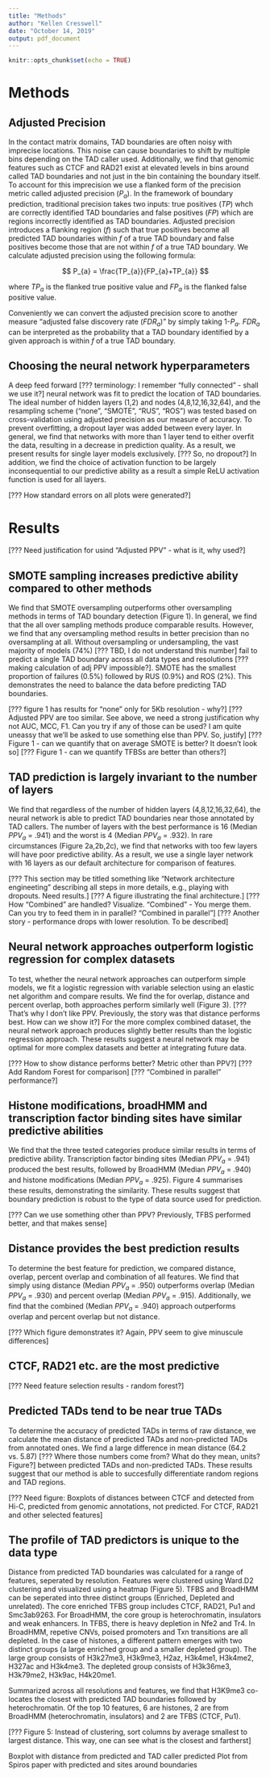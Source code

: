 ```yaml
---
title: "Methods"
author: "Kellen Cresswell"
date: "October 14, 2019"
output: pdf_document
---
```


```r
knitr::opts_chunk$set(echo = TRUE)
```

# Methods

## Adjusted Precision

In the contact matrix domains, TAD boundaries are often noisy with imprecise locations. This noise can cause boundaries to shift by multiple bins depending on the TAD caller used. Additionally, we find that genomic features such as CTCF and RAD21 exist at elevated levels in bins around called TAD boundaries and not just in the bin containing the boundary itself. To account for this imprecision we use a flanked form of the precision metric called adjusted precision ($P_a$). In the framework of boundary prediction, traditional precision takes two inputs: true positives ($TP$) whch are correctly identified TAD boundaries and false positives ($FP$) which are regions incorrectly identified as TAD boundaries. Adjusted precision introduces a flanking region ($f$) such that true positives become all predicted TAD boundaries within $f$ of a true TAD boundary and false positives become those that are not within $f$ of a true TAD boundary. We calculate adjusted precision using the following formula:

$$
P_{a} = \frac{TP_{a}}{FP_{a}+TP_{a}}
$$

where $TP_{a}$ is the flanked true positive value and $FP_{a}$ is the flanked false positive value.

Conveniently we can convert the adjusted precision score to another measure "adjusted false discovery rate ($FDR_a$)" by simply taking 1-$P_{a}$. $FDR_a$ can be interpreted as the probability that a TAD boundary identified by a given approach is within $f$ of a true TAD boundary. 

## Choosing the neural network hyperparameters

A deep feed forward [??? terminology: I remember "fully connected" - shall we use it?] neural network was fit to predict the location of TAD boundaries. The ideal number of hidden layers (1,2) and nodes (4,8,12,16,32,64), and the resampling scheme ("none", "SMOTE", "RUS", "ROS") was tested based on cross-validation using adjusted precision as our measure of accuracy. To prevent overfitting, a dropout layer was added between every layer. In general, we find that networks with more than 1 layer tend to either overfit the data, resulting in a decrease in prediction quality. As a result, we present results for single layer models exclusively. [??? So, no dropout?] In addition, we find the choice of activation function to be largely inconsequential to our predictive ability as a result a simple ReLU activation function is used for all layers. 

[??? How standard errors on all plots were generated?]

# Results

[??? Need justification for usind "Adjusted PPV" - what is it, why used?]

## SMOTE sampling increases predictive ability compared to other methods

We find that SMOTE oversampling outperforms other oversampling methods in terms of TAD boundary detection (Figure 1). In general, we find that the all over sampling methods produce comparable results. However, we find that any oversampling method results in better precision than no oversampling at all. Without oversampling or undersampling, the vast majority of models (74%) [??? TBD, I do not understand this number] fail to predict a single TAD boundary across all data types and resolutions [??? making calculation of adj PPV impossible?]. SMOTE has the smallest proportion of failures (0.5%) followed by RUS (0.9%) and ROS (2%). This demonstrates the need to balance the data before predicting TAD boundaries.

[??? figure 1 has results for "none" only for 5Kb resolution - why?]
[??? Adjusted PPV are too similar. See above, we need a strong justification why not AUC, MCC, F1. Can you try if any of those can be used? I am quite uneassy that we'll be asked to use something else than PPV. So, justify]
[??? Figure 1 - can we quantify that on average SMOTE is better? It doesn't look so]
[??? Figure 1 - can we quantify TFBSs are better than others?]

## TAD prediction is largely invariant to the number of layers

We find that regardless of the number of hidden layers (4,8,12,16,32,64), the neural network is able to predict TAD boundaries near those annotated by TAD callers. The number of layers with the best performance is 16 (Median $PPV_a$ = .941) and the worst is 4 (Median $PPV_a$ = .932). In rare circumstances (Figure 2a,2b,2c), we find that networks with too few layers will have poor predictive ability. As a result, we use a single layer network with 16 layers as our default architecture for comparison of features.

[??? This section may be titled something like "Network architecture engineeting" describing all steps in more details, e.g., playing with dropouts. Need results.]
[??? A figure illustrating the final architecture.]
[??? How "Combined" are handled? Visualize. "Combined" - You merge them. Can you try to feed them in in parallel? "Combined in parallel"]
[??? Another story - performance drops with lower resolution. To be described]

## Neural network approaches outperform logistic regression for complex datasets

To test, whether the neural network approaches can outperform simple models, we fit a logistic regression with variable selection using an elastic net algorithm and compare results. We find the for overlap, distance and percent overlap, both approaches perform similarly well (Figure 3). [??? That's why I don't like PPV. Previously, the story was that distance performs best. How can we show it?] For the more complex combined dataset, the neural network approach produces slightly better results than the logistic regression approach. These results suggest a neural network may be optimal for more complex datasets and better at integrating future data.

[??? How to show distance performs better? Metric other than PPV?]
[??? Add Random Forest for comparison]
[??? "Combined in parallel" performance?]

## Histone modifications, broadHMM and transcription factor binding sites have similar predictive abilities

We find that the three tested categories produce similar results in terms of predictive ability. Transcription factor binding sites (Median $PPV_a$ = .941) produced the best results, followed by BroadHMM (Median $PPV_a$ = .940) and histone modifications (Median $PPV_a$ = .925). Figure 4 summarises these results, demonstrating the similarity. These results suggest that boundary prediction is robust to the type of data source used for prediction.

[??? Can we use something other than PPV? Previously, TFBS performed better, and that makes sense]

## Distance provides the best prediction results

To determine the best feature for prediction, we compared distance, overlap, percent overlap and combination of all features. We find that simply using distance (Median $PPV_a$ = .950) outperforms overlap (Median $PPV_a$ = .930) and percent overlap (Median $PPV_a$ = .915). Additionally, we find that the combined (Median $PPV_a$ = .940) approach outperforms overlap and percent overlap but not distance. 

[??? Which figure demonstrates it? Again, PPV seem to give minuscule differences]

## CTCF, RAD21 etc. are the most predictive

[??? Need feature selection results - random forest?]

## Predicted TADs tend to be near true TADs

To determine the accuracy of predicted TADs in terms of raw distance, we calculate the mean distance of predicted TADs and non-predicted TADs from annotated ones. We find a large difference in mean distance (64.2 vs. 5.87) [??? Where those numbers come from? What do they mean, units? Figure?] between predicted TADs and non-predicted TADs. These results suggest that our method is able to succesfully differentiate random regions and TAD regions.

[??? Need figure: Boxplots of distances between CTCF and detected from Hi-C, predicted from genomic annotations, not predicted. For CTCF, RAD21 and other selected features]

## The profile of TAD predictors is unique to the data type

Distance from predicted TAD boundaries was calculated for a range of features, seperated by resolution. Features were clustered using Ward.D2 clustering and visualized using a heatmap (Figure 5). TFBS and BroadHMM can be seperated into three distinct groups (Enriched, Depleted and unrelated). The core enriched TFBS group includes CTCF, RAD21, Pu1 and Smc3ab9263. For BroadHMM, the core group is heterochromatin, insulators and weak enhancers. In TFBS, there is heavy depletion in Nfe2 and Tr4. In BroadHMM, repetive CNVs, poised promoters and Txn transitions are all depleted. In the case of histones, a different pattern emerges with two distinct groups (a large enriched group and a smaller depleted group). The large group consists of H3k27me3, H3k9me3, H2az, H3k4me1, H3k4me2, H327ac and H3k4me3. The depleted group consists of H3k36me3, H3k79me2, H3k9ac, H4k20me1. 

Summarized across all resolutions and features, we find that H3K9me3 co-locates the closest with predicted TAD boundaries followed by heterochromatin. Of the top 10 features, 6 are histones, 2 are from BroadHMM (heterochromatin, insulators) and 2 are TFBS (CTCF, Pu1).

[??? Figure 5: Instead of clustering, sort columns by average smallest to largest distance. This way, one can see what is the closest and fartherst]

Boxplot with distance from predicted and TAD caller predicted
Plot from Spiros paper with predicted and sites around boundaries


